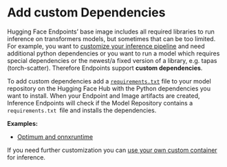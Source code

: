 # Add custom Dependencies


Hugging Face Endpoints’ base image includes all required libraries to run inference on transformers models, but sometimes that can be too limited. For example, you want to [customize your inference pipeline](/docs/inference-endpoints/guides/custom_handler) and need additional python dependencies or you want to run a model which requires special dependencies or the newest/a fixed version of a library, e.g. tapas (torch-scatter). Therefore Endpoints support **custom dependencies**. 

To add custom dependencies add a <code>[requirements.txt](https://huggingface.co/philschmid/distilbert-onnx-banking77/main/requirements.txt)</code> file to your model repository on the Hugging Face Hub with the Python dependencies you want to install. When your Endpoint and Image artifacts are created, Inference Endpoints will check if the Model Repository contains a <code>requirements.txt </code>file and installs the dependencies. 

**Examples:**

* [Optimum and onnxruntime](https://huggingface.co/philschmid/distilbert-onnx-banking77/main/requirements.txt)

If you need further customization you can [use your own custom container](/docs/inference-endpoints/guides/custom_handler) for inference.
